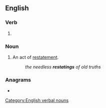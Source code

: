 ==English==

===Verb===
{{head|en|verb form}}

# {{present participle of|en|restate|nocat=1}}

===Noun===
{{en-noun}}

# An act of [[restatement]].
#: ''the needless '''restatings''' of old truths''

===Anagrams===
* {{anagrams|en|a=aeginrstt|grantsite|retasting|treatings}}

[[Category:English verbal nouns]]